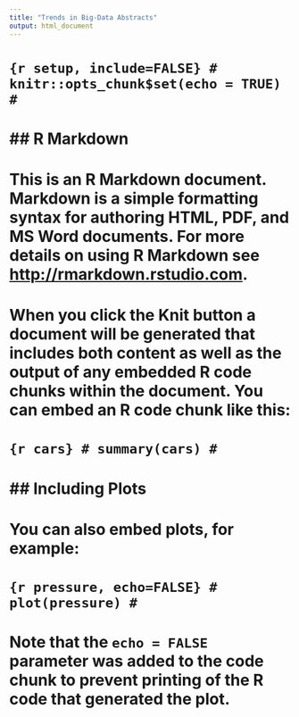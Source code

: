 ```yaml
---
title: "Trends in Big-Data Abstracts"
output: html_document
---
```


# ```{r setup, include=FALSE}
# knitr::opts_chunk$set(echo = TRUE)
# ```
# 
# ## R Markdown
# 
# This is an R Markdown document. Markdown is a simple formatting syntax for authoring HTML, PDF, and MS Word documents. For more details on using R Markdown see <http://rmarkdown.rstudio.com>.
# 
# When you click the **Knit** button a document will be generated that includes both content as well as the output of any embedded R code chunks within the document. You can embed an R code chunk like this:
# 
# ```{r cars}
# summary(cars)
# ```
# 
# ## Including Plots
# 
# You can also embed plots, for example:
# 
# ```{r pressure, echo=FALSE}
# plot(pressure)
# ```
# 
# Note that the `echo = FALSE` parameter was added to the code chunk to prevent printing of the R code that generated the plot.
